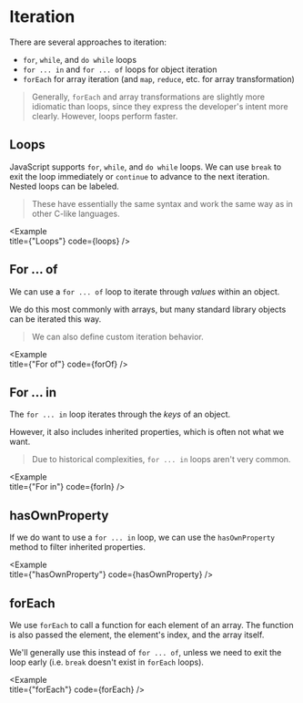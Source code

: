 
# Iteration

There are several approaches to iteration:

- `for`, `while`, and `do while` loops
- `for ... in` and `for ... of` loops for object iteration
- `forEach` for array iteration (and `map`, `reduce`, etc. for array transformation)

> Generally, `forEach` and array transformations are slightly more idiomatic than loops, since they express the developer's intent more clearly. However, loops perform faster.

## Loops

JavaScript supports `for`, `while`, and `do while` loops. We can use `break` to exit the loop immediately or `continue` to advance to the next iteration. Nested loops can be labeled.

> These have essentially the same syntax and work the same way as in other C-like languages.

<Example   
  title={"Loops"}
  code={loops}
/>

## For ... of

We can use a `for ... of` loop to iterate through _values_ within an object.

We do this most commonly with arrays, but many standard library objects can be iterated this way. 

> We can also define custom iteration behavior.

<Example   
  title={"For of"}
  code={forOf}
/>

## For ... in

The `for ... in` loop iterates through the _keys_ of an object.

However, it also includes inherited properties, which is often not what we want.

> Due to historical complexities, `for ... in` loops aren't very common.

<Example   
  title={"For in"}
  code={forIn}
/>

## hasOwnProperty

If we do want to use a `for ... in` loop, we can use the `hasOwnProperty` method to filter inherited properties.

<Example   
  title={"hasOwnProperty"}
  code={hasOwnProperty}
/>

## forEach

We use `forEach` to call a function for each element of an array. The function is also passed the element, the element's index, and the array itself.

We'll generally use this instead of `for ... of`, unless we need to exit the loop early (i.e. `break` doesn't exist in `forEach` loops).

<Example   
  title={"forEach"}
  code={forEach}
/>